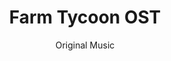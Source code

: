 ---
title: Farm Tycoon OST
subtitle: Original Music
credits: ["Composition: Voia, Nick Newhouse", "Mix: Voia", "Master: Voia", "Art: Ghost Snacks"]
release: true
description: Collaborating with 1/3rd of No Collar Studios' Sleighted Sloth, Voia brings in a pastoral, relaxing soundtrack to UEFN's most popular farming simulator.
soundcloudSrc: https://w.soundcloud.com/player/?url=https%3A//api.soundcloud.com/playlists/1707945855&color=%232f883f&auto_play=false&hide_related=false&show_comments=true&show_user=true&show_reposts=false&show_teaser=true
imageSrc: ./cover.png
imageSrcAlt: A random image
links: ['https://music.apple.com/us/album/dead-set-radio-single/1747568941', 'https://music.apple.com/us/album/dead-set-radio-single/1747568941', 'https://music.apple.com/us/album/dead-set-radio-single/1747568941', 'https://music.apple.com/us/album/dead-set-radio-single/1747568941']

---